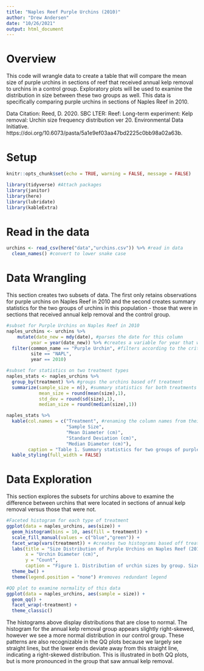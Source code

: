 ```yaml
---
title: "Naples Reef Purple Urchins (2010)"
author: "Drew Andersen"
date: "10/26/2021"
output: html_document
---
```

# Overview
This code will wrangle data to create a table that will compare the mean size of purple urchins in sections of reef that received annual kelp removal to urchins in a control group. Exploratory plots will be used to examine the distribution in size between these two groups as well. This data is specifically comparing purple urchins in sections of Naples Reef in 2010. 

Data Citation: Reed, D. 2020. SBC LTER: Reef: Long-term experiment: Kelp removal: Urchin size frequency distribution ver 20. Environmental Data Initiative. https://doi.org/10.6073/pasta/5a1e9ef03aa47bd2225c0bb98a02a63b. 

# Setup
```r
knitr::opts_chunk$set(echo = TRUE, warning = FALSE, message = FALSE)

library(tidyverse) #Attach packages
library(janitor)
library(here)
library(lubridate)
library(kableExtra)
```

# Read in the data
```r
urchins <- read_csv(here("data","urchins.csv")) %>% #read in data
  clean_names() #convert to lower snake case
```

# Data Wrangling
This section creates two subsets of data. The first only retains observations for purple urchins on Naples Reef in 2010 and the second creates summary statistics for the two groups of urchins in this population - those that were in sections that received annual kelp removal and the control group. 
```r
#subset for Purple Urchins on Naples Reef in 2010
naples_urchins <- urchins %>% 
    mutate(date_new = mdy(date), #parses the date for this column
         year = year(date_new)) %>% #creates a variable for year that we can filter by
  filter(common_name == "Purple Urchin", #filters according to the criteria
         site == "NAPL",
         year == 2010)

#subset for statistics on two treatment types
naples_stats <- naples_urchins %>% 
  group_by(treatment) %>% #groups the urchins based off treatment
  summarize(sample_size = n(), #summary statistics for both treatments of urchin
            mean_size = round(mean(size),1),
            std_dev = round(sd(size),1),
            median_size = round(median(size),1))

naples_stats %>% 
  kable(col.names = c("Treatment", #renaming the column names from their variable names
                      "Sample Size", 
                      "Mean Diameter (cm)",
                      "Standard Deviation (cm)",
                      "Median Diameter (cm)"),
        caption = "Table 1. Summary statistics for two groups of purple urchins on Naples Reef in 2010: purple urchins that were located in sections of reef that received annual kelp removal and those in the control group.") %>% 
  kable_styling(full_width = FALSE)
```

# Data Exploration
This section explores the subsets for urchins above to examine the difference between urchins that were located in sections of annual kelp removal versus those that were not. 
```r
#Faceted histogram for each type of treatment
ggplot(data = naples_urchins, aes(size)) +
  geom_histogram(bins = 10, aes(fill = treatment)) +
  scale_fill_manual(values = c("blue","green")) +
  facet_wrap(vars(treatment)) + #creates two histograms based off treatment
  labs(title = "Size Distribution of Purple Urchins on Naples Reef (2010)", #adds labels/titles
       x = "Urchin Diameter (cm)",
       y = "Count",
       caption = "Figure 1. Distribution of urchin sizes by group. Size is recorded by measuring the urchin's diameter to the nearest 0.5 cm") +
  theme_bw() +
  theme(legend.position = "none") #removes redundant legend 

#QQ plot to examine normality of this data
ggplot(data = naples_urchins, aes(sample = size)) +
  geom_qq() +
  facet_wrap(~treatment) +
  theme_classic()
```

The histograms above display distributions that are close to normal. The histogram for the annual kelp removal group appears slightly right-skewed, however we see a more normal distribution in our control group. These patterns are also recognizable in the QQ plots because we largely see straight lines, but the lower ends deviate away from this straight line, indicating a right-skewed distribution. This is illustrated in both QQ plots, but is more pronounced in the group that saw annual kelp removal. 
